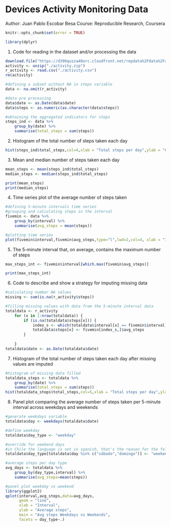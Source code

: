 Devices Activity Monitoring Data
=====================================================================================================================

Author: Juan Pablo Escobar Besa
Course: Reproducible Research, Coursera

```r
knitr::opts_chunk$set(error = TRUE)
```

```r
library(dplyr)
```

1. Code for reading in the dataset and/or processing the data
```r
download.file("https://d396qusza40orc.cloudfront.net/repdata%2Fdata%2Factivity.zip","./activity.zip")
activity <- unzip("./activity.zip")
r_activity <- read.csv("./activity.csv")
rm(activity)

#defining a subset without NA in steps variable
data <- na.omit(r_activity) 

#data pre processing
data$date <- as.Date(data$date)
data$steps <- as.numeric(as.character(data$steps))

#obtaining the aggregated indicators for steps
steps_ind <- data %>%
    group_by(date) %>%
    summarise(total_steps = sum(steps))
```

2. Histogram of the total number of steps taken each day
```r
hist(steps_ind$total_steps,col=4,xlab = "Total steps per day",ylab = "Count",main = "Steps per day Histogram")
```

3. Mean and median number of steps taken each day
```r
mean_steps <- mean(steps_ind$total_steps)
median_steps <- median(steps_ind$total_steps)
```

```r
print(mean_steps)
print(median_steps)
```

4. Time series plot of the average number of steps taken
```r
#defining 5-minute intervals time series
#grouping and calculating steps in the interval
fivemin <- data %>%
    group_by(interval) %>%
    summarise(avg_steps = mean(steps))

#plotting time series
plot(fivemin$interval,fivemin$avg_steps,type="l",lwd=2,col=4, xlab = "Interval",ylab = "Average Steps",main = "Average steps in 5-minute interval")
```

5. The 5-minute interval that, on average, contains the maximum number of steps
```r
max_steps_int <- fivemin$interval[which.max(fivemin$avg_steps)]
```

```r
print(max_steps_int)
```

6. Code to describe and show a strategy for imputing missing data
```r
#calculating number NA values
missing <- sum(is.na(r_activity$steps))

#filling missing values with data from the 5-minute interval data
totaldata <- r_activity
    for (x in 1:nrow(totaldata)) {
        if (is.na(totaldata$steps[x])) {
            index_s <- which(totaldata$interval[x] == fivemin$interval)
            totaldata$steps[x] <- fivemin[index_s,]$avg_steps
        }
        
    }
totaldata$date <- as.Date(totaldata$date)
```

7. Histogram of the total number of steps taken each day after missing values are imputed
```r
#histogram of missing data filled
totaldata_steps <- totaldata %>%
    group_by(date) %>%
    summarise(total_steps = sum(steps))
hist(totaldata_steps$total_steps,col=5,xlab = "Total steps per day",ylab = "Count",main = "Steps per day Histogram")
```

8. Panel plot comparing the average number of steps taken per 5-minute interval across weekdays and weekends
```r
#generate weekdays variable
totaldata$day <- weekdays(totaldata$date)

#define weekday
totaldata$day_type <- "weekday"

#override for weekend days
#in Chile the language is set in spanish, that's the reason for the following codeline
totaldata$day_type[totaldata$day %in% c("sábado","domingo")] <- "weekend"

#average steps per day type
avg_days <- totaldata %>%
    group_by(day_type,interval) %>%
    summarise(avg_steps=mean(steps))

#panel plot weekday vs weekend
library(ggplot2)
qplot(interval,avg_steps,data=avg_days,
      geom = "line",
      xlab = "Interval",
      ylab = "Average steps",
      main = "Avg steps Weekdays vs Weekends",
      facets = day_type~.)
```